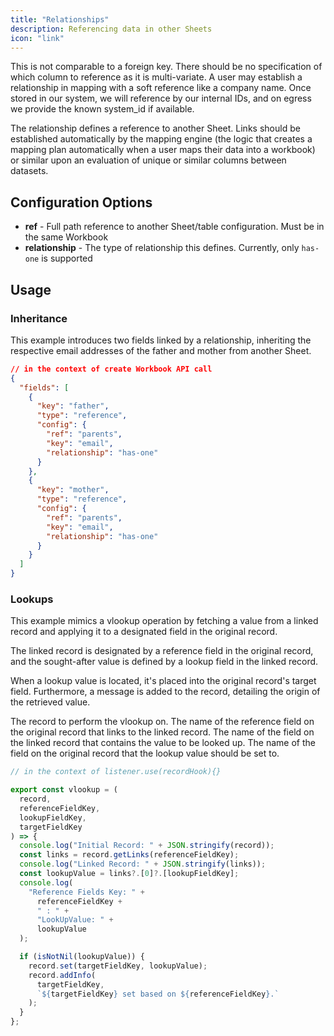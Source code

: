 ```yaml
---
title: "Relationships"
description: Referencing data in other Sheets
icon: "link"
---
```


<Warning>
  This is not comparable to a foreign key. There should be no specification of
  which column to reference as it is multi-variate. A user may establish a
  relationship in mapping with a soft reference like a company name. Once stored
  in our system, we will reference by our internal IDs, and on egress we provide
  the known system_id if available.
</Warning>

The relationship defines a reference to another Sheet. Links should be established automatically by the mapping engine (the logic that creates a mapping plan automatically when a user maps their data into a workbook) or similar upon an evaluation of unique or similar columns between datasets.

## Configuration Options

- **ref** - Full path reference to another Sheet/table configuration. Must be in the same Workbook
- **relationship** - The type of relationship this defines. Currently, only `has-one` is supported

## Usage

### Inheritance

This example introduces two fields linked by a relationship, inheriting the respective email addresses of the father and mother from another Sheet.

```json workbooks.create
// in the context of create Workbook API call
{
  "fields": [
    {
      "key": "father",
      "type": "reference",
      "config": {
        "ref": "parents",
        "key": "email",
        "relationship": "has-one"
      }
    },
    {
      "key": "mother",
      "type": "reference",
      "config": {
        "ref": "parents",
        "key": "email",
        "relationship": "has-one"
      }
    }
  ]
}
```

### Lookups

This example mimics a vlookup operation by fetching a value from a linked record and applying it to a designated field in the original record.

The linked record is designated by a reference field in the original record, and the sought-after value is defined by a lookup field in the linked record.

When a lookup value is located, it's placed into the original record's target field. Furthermore, a message is added to the record, detailing the origin of the retrieved value.

<ParamField path="record" type="Object">
  The record to perform the vlookup on.
</ParamField>

<ParamField path="referenceFieldKey" type="string">
  The name of the reference field on the original record that links to the
  linked record.
</ParamField>

<ParamField path="lookupFieldKey" type="string">
  The name of the field on the linked record that contains the value to be
  looked up.
</ParamField>

<ParamField path="targetFieldKey" type="string">
  The name of the field on the original record that the lookup value should be
  set to.
</ParamField>

```jsx
// in the context of listener.use(recordHook){}

export const vlookup = (
  record,
  referenceFieldKey,
  lookupFieldKey,
  targetFieldKey
) => {
  console.log("Initial Record: " + JSON.stringify(record));
  const links = record.getLinks(referenceFieldKey);
  console.log("Linked Record: " + JSON.stringify(links));
  const lookupValue = links?.[0]?.[lookupFieldKey];
  console.log(
    "Reference Fields Key: " +
      referenceFieldKey +
      " : " +
      "LookUpValue: " +
      lookupValue
  );

  if (isNotNil(lookupValue)) {
    record.set(targetFieldKey, lookupValue);
    record.addInfo(
      targetFieldKey,
      `${targetFieldKey} set based on ${referenceFieldKey}.`
    );
  }
};
```
